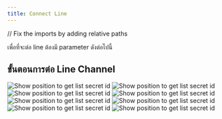 ```yaml
---
title: Connect Line
---
```

// Fix the imports by adding relative paths

เพื่อที่จะต่อ line ต้องมี parameter ดังต่อไปนี้

## ขั้นตอนการต่อ Line Channel


<Image src={line_pic_1} alt="Show position to get list secret id" />
<Image src={line_pic_2} alt="Show position to get list secret id" />
<Image src={line_pic_3} alt="Show position to get list secret id" />
<Image src={line_pic_4} alt="Show position to get list secret id" />
<Image src={line_pic_5} alt="Show position to get list secret id" />
<Image src={line_pic_6} alt="Show position to get list secret id" />
<Image src={line_pic_7} alt="Show position to get list secret id" />
<Image src={line_pic_8} alt="Show position to get list secret id" />
